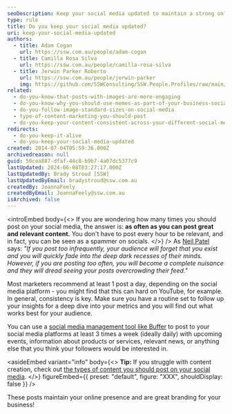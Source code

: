 ```yaml
---
seoDescription: Keep your social media updated to maintain a strong online presence and consistent branding for your business.
type: rule
title: Do you keep your social media updated?
uri: keep-your-social-media-updated
authors:
  - title: Adam Cogan
    url: https://ssw.com.au/people/adam-cogan
  - title: Camilla Rosa Silva
    url: https://ssw.com.au/people/camilla-rosa-silva
  - title: Jerwin Parker Roberto
    url: https://ssw.com.au/people/jerwin-parker
    img: https://github.com/SSWConsulting/SSW.People.Profiles/raw/main/Jerwin-Parker/Images/Jerwin-Parker-Profile.jpg
related:
  - do-you-know-that-posts-with-images-are-more-engaging
  - do-you-know-why-you-should-use-memes-as-part-of-your-business-social-media-content
  - do-you-follow-image-standard-sizes-on-social-media
  - type-of-content-marketing-you-should-post
  - do-you-keep-your-content-consistent-across-your-different-social-media-platforms
redirects:
  - do-you-keep-it-alive
  - do-you-keep-your-social-media-updated
created: 2014-07-04T05:59:36.000Z
archivedreason: null
guid: 50cea887-dfaf-44c8-b9b7-4a07dc5377c9
lastUpdated: 2024-06-08T03:27:17.000Z
lastUpdatedBy: Brady Stroud [SSW]
lastUpdatedByEmail: bradystroud@ssw.com.au
createdBy: JoannaFeely
createdByEmail: JoannaFeely@ssw.com.au
isArchived: false
---
```


<introEmbed
  body={<>
If you are wondering how many times you should post on your social media, the answer is: **as often as you can post great and relevant content.** You don't have to post every hour to be relevant, and in fact, you can be seen as a spammer on socials.
  </>}
/>
As [Neil Patel](https://neilpatel.com) says: _"If you post too infrequently, your audience will forget that you exist and you will quickly fade into the deep dark recesses of their minds. However, if you are posting too often, you will become a complete nuisance and they will dread seeing your posts overcrowding their feed."_

Most marketers recommend at least 1 post a day, depending on the social media platform - you might find that this can hard on YouTube, for example. In general, consistency is key. Make sure you have a routine set to follow up your insights for a deep dive into your metrics and you will find out what works best for your audience.

You can use a [social media management tool like Buffer](/do-you-use-buffer-to-post-to-social-media) to post to your social media platforms at least 3 times a week (ideally daily) with upcoming events, information about products or services, relevant news, or anything else that you think your followers would be interested in.

<asideEmbed
  variant="info"
  body={<>
    **Tip:** If you struggle with content creation, check out [the types of content you should post on your social media](/type-of-content-marketing-you-should-post).
  </>}
  figureEmbed={{
    preset: "default",
    figure: "XXX",
    shouldDisplay: false
  }}
/>

These posts maintain your online presence and are great branding for your business!
